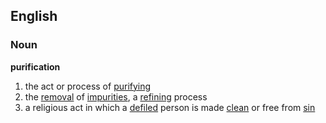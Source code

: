 ==English==
===Noun===
'''purification'''
#the act or process of [[purify]]ing
#the [[removal]] of [[impurity|impurities]], a [[refine|refining]] process
#a religious act in which a [[defiled]] person is made [[clean]] or free from [[sin]]